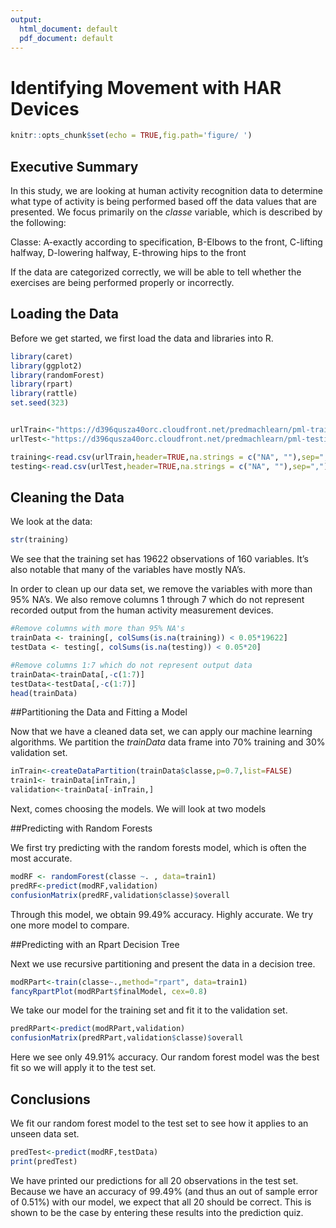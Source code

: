 ```yaml
---
output:
  html_document: default
  pdf_document: default
---
```

Identifying Movement with HAR Devices
=================================
```r
knitr::opts_chunk$set(echo = TRUE,fig.path='figure/ ')
```

## Executive Summary
In this study, we are looking at human activity recognition data to determine what type of activity is being performed based off the data values that are presented.  We focus primarily on the *classe* variable, which is described by the following:

Classe: A-exactly according to specification, B-Elbows to the front, C-lifting halfway, D-lowering halfway, E-throwing hips to the front

If the data are categorized correctly, we will be able to tell whether the exercises are being performed properly or incorrectly.

## Loading the Data

Before we get started, we first load the data and libraries into R.



```r
library(caret)
library(ggplot2)
library(randomForest)
library(rpart)
library(rattle)
set.seed(323)


urlTrain<-"https://d396qusza40orc.cloudfront.net/predmachlearn/pml-training.csv"
urlTest<-"https://d396qusza40orc.cloudfront.net/predmachlearn/pml-testing.csv"

training<-read.csv(urlTrain,header=TRUE,na.strings = c("NA", ""),sep=",")
testing<-read.csv(urlTest,header=TRUE,na.strings = c("NA", ""),sep=",")
```

## Cleaning the Data
We look at the data:

```r
str(training)
```

We see that the training set has 19622 observations of 160 variables. It's also notable that many of the variables have mostly NA's.

In order to clean up our data set, we remove the variables with more than 95% NA's.  We also remove columns 1 through 7 which do not represent recorded output from the human activity measurement devices.

```r
#Remove columns with more than 95% NA's
trainData <- training[, colSums(is.na(training)) < 0.05*19622]
testData <- testing[, colSums(is.na(testing)) < 0.05*20]

#Remove columns 1:7 which do not represent output data
trainData<-trainData[,-c(1:7)]
testData<-testData[,-c(1:7)]
head(trainData)
```


##Partitioning the Data and Fitting a Model

Now that we have a cleaned data set, we can apply our machine learning algorithms.  We partition the _trainData_ data frame into 70% training and 30% validation set.

```r
inTrain<-createDataPartition(trainData$classe,p=0.7,list=FALSE)
train1<- trainData[inTrain,]
validation<-trainData[-inTrain,]
```

Next, comes choosing the models.  We will look at two models 


##Predicting with Random Forests

We first try predicting with the random forests model, which is often the most accurate.

```r
modRF <- randomForest(classe ~. , data=train1)
predRF<-predict(modRF,validation)
confusionMatrix(predRF,validation$classe)$overall
```
Through this model, we obtain 99.49% accuracy.  Highly accurate. We try one more model to compare.

##Predicting with an Rpart Decision Tree

Next we use recursive partitioning and present the data in a decision tree.

```r
modRPart<-train(classe~.,method="rpart", data=train1)
fancyRpartPlot(modRPart$finalModel, cex=0.8)

```

We take our model for the training set and fit it to the validation set.

```r
predRPart<-predict(modRPart,validation)
confusionMatrix(predRPart,validation$classe)$overall
```

Here we see only 49.91% accuracy.  Our random forest model was the best fit so we will apply it to the test set.


## Conclusions

We fit our random forest model to the test set to see how it applies to an unseen data set. 


```r
predTest<-predict(modRF,testData)
print(predTest)
```

We have printed our predictions for all 20 observations in the test set.  Because we have an accuracy of 99.49% (and thus an out of sample error of 0.51%) with our model, we expect that all 20 should be correct.  This is shown to be the case by entering these results into the prediction quiz.

